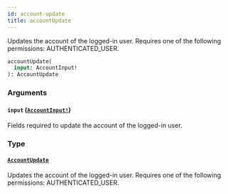 ```yaml
---
id: account-update
title: accountUpdate
---
```


Updates the account of the logged-in user. Requires one of the following permissions: AUTHENTICATED_USER.

```graphql
accountUpdate(
  input: AccountInput!
): AccountUpdate

```

### Arguments

#### `input` ([`AccountInput!`](../../../developer/api-reference/inputs/account-input))

Fields required to update the account of the logged-in user.

### Type

#### [`AccountUpdate`](../../../developer/api-reference/objects/account-update)

Updates the account of the logged-in user. Requires one of the following permissions: AUTHENTICATED_USER.
